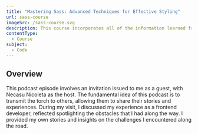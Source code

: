 ```yaml
---
title: "Mastering Sass: Advanced Techniques for Effective Styling"
url: sass-course
imageSrc: /sass-course.svg
description: This course incorporates all of the information learned from working with Sass for over two years. It is constantly updated to match the most latest versions, ensuring that the material is up to date.
contentType:
  - Course
subject:
  - Code
---
```


<section>
  <h2>Overview</h2>
  <p>
    This podcast episode involves an invitation issued to me as a guest, with
    Necasu Nicoleta as the host. The fundamental idea of this podcast is to
    transmit the torch to others, allowing them to share their stories and
    experiences. During my visit, I discussed my experience as a frontend
    developer, reflected spotlighting the obstacles that I had along the way. I
    provided my own stories and insights on the challenges I encountered along
    the road.
  </p>
</section>
